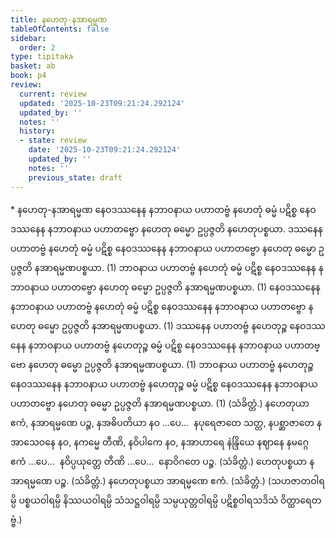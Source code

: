 ```yaml
---
title: နဟေတု-နအာရမ္မဏ
tableOfContents: false
sidebar:
  order: 2
type: tipitaka
basket: ab
book: p4
review:
  current: review
  updated: '2025-10-23T09:21:24.292124'
  updated_by: ''
  notes: ''
  history:
  - state: review
    date: '2025-10-23T09:21:24.292124'
    updated_by: ''
    notes: ''
    previous_state: draft
---
```



<ReviewStatus review={frontmatter.review} showDetails={true} />

<HypothesisAnnotation frontmatter={frontmatter} />

<DynamicBreadcrumb />

<Paragraph type="center" book="p4">
* နဟေတု-နအာရမ္မဏ
</Paragraph>

<Division number="120" book="p4" e="ch" v="39" p="507">

<Paragraph number="415" book="p4">
နေဝဒဿနေန နဘာဝနာယ ပဟာတဗ္ဗံ နဟေတုံ ဓမ္မံ ပဋိစ္စ နေဝဒဿနေန နဘာဝနာယ ပဟာတဗ္ဗော နဟေတု ဓမ္မော ဥပ္ပဇ္ဇတိ နဟေတုပစ္စယာ.
</Paragraph>

<Paragraph number="416" book="p4">
ဒဿနေန ပဟာတဗ္ဗံ နဟေတုံ ဓမ္မံ ပဋိစ္စ နေဝဒဿနေန နဘာဝနာယ ပဟာတဗ္ဗော နဟေတု ဓမ္မော ဥပ္ပဇ္ဇတိ နအာရမ္မဏပစ္စယာ. (1)
</Paragraph>

<Paragraph number="417" book="p4">
ဘာဝနာယ ပဟာတဗ္ဗံ နဟေတုံ ဓမ္မံ ပဋိစ္စ နေဝဒဿနေန နဘာဝနာယ ပဟာတဗ္ဗော နဟေတု ဓမ္မော ဥပ္ပဇ္ဇတိ နအာရမ္မဏပစ္စယာ. (1)
</Paragraph>

<Paragraph number="418" book="p4">
နေဝဒဿနေန နဘာဝနာယ ပဟာတဗ္ဗံ နဟေတုံ ဓမ္မံ ပဋိစ္စ နေဝဒဿနေန နဘာဝနာယ ပဟာတဗ္ဗော နဟေတု ဓမ္မော ဥပ္ပဇ္ဇတိ နအာရမ္မဏပစ္စယာ. (1)
</Paragraph>

<Paragraph number="419" book="p4">
ဒဿနေန ပဟာတဗ္ဗံ နဟေတုဉ္စ နေဝဒဿနေန နဘာဝနာယ ပဟာတဗ္ဗံ နဟေတုဉ္စ ဓမ္မံ ပဋိစ္စ နေဝဒဿနေန နဘာဝနာယ ပဟာတဗ္ဗော နဟေတု ဓမ္မော ဥပ္ပဇ္ဇတိ နအာရမ္မဏပစ္စယာ. (1)
</Paragraph>

<Paragraph number="420" book="p4">
ဘာဝနာယ ပဟာတဗ္ဗံ နဟေတုဉ္စ နေဝဒဿနေန နဘာဝနာယ ပဟာတဗ္ဗံ နဟေတုဉ္စ ဓမ္မံ ပဋိစ္စ နေဝဒဿနေန နဘာဝနာယ ပဟာတဗ္ဗော နဟေတု ဓမ္မော ဥပ္ပဇ္ဇတိ နအာရမ္မဏပစ္စယာ. (1) (သံခိတ္တံ.)
</Paragraph>

</Division>
<Division number="121" book="p4" e="ch" v="39" p="508">

<Paragraph number="421" book="p4">
နဟေတုယာ ဧကံ, နအာရမ္မဏေ ပဉ္စ, နအဓိပတိယာ နဝ …ပေ…  နပုရေဇာတေ သတ္တ, နပစ္ဆာဇာတေ နအာသေဝနေ နဝ, နကမ္မေ တီဏိ, နဝိပါကေ နဝ, နအာဟာရေ နဲန္ဒြိယေ နဈာနေ နမဂ္ဂေ ဧကံ …ပေ…  နဝိပ္ပယုတ္တေ တီဏိ …ပေ…  နောဝိဂတေ ပဉ္စ. (သံခိတ္တံ.)
</Paragraph>

<Paragraph number="422" book="p4">
ဟေတုပစ္စယာ နအာရမ္မဏေ ပဉ္စ. (သံခိတ္တံ.)
</Paragraph>

<Paragraph number="423" book="p4">
နဟေတုပစ္စယာ အာရမ္မဏေ ဧကံ. (သံခိတ္တံ.)
</Paragraph>

<Paragraph number="424" book="p4">
(သဟဇာတဝါရမ္ပိ ပစ္စယဝါရမ္ပိ နိဿယဝါရမ္ပိ သံသဋ္ဌဝါရမ္ပိ သမ္ပယုတ္တဝါရမ္ပိ ပဋိစ္စဝါရသဒိသံ ဝိတ္ထာရေတဗ္ဗံ.)
</Paragraph>
</Division>
